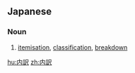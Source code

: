 ==Japanese==
{{ja-kanjitab|うち|わけ|yomi=k}}

===Noun===
{{ja-noun|うちわけ|kyu=內譯}}

# [[itemisation]], [[classification]], [[breakdown]]

[[hu:内訳]]
[[zh:内訳]]